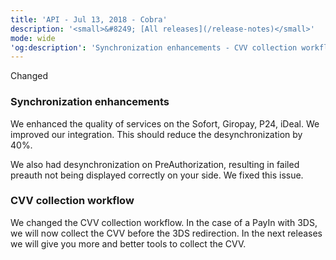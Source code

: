 ```yaml
---
title: 'API - Jul 13, 2018 - Cobra'  
description: '<small>&#8249; [All releases](/release-notes)</small>'  
mode: wide  
'og:description': 'Synchronization enhancements - CVV collection workflow'  
---
```

  
  <div class="pill pill-blue">Changed</div> 
  
### Synchronization enhancements  

We enhanced the quality of services on the Sofort, Giropay, P24, iDeal. We improved our integration. This should reduce the desynchronization by 40%.  

We also had desynchronization on PreAuthorization, resulting in failed preauth not being displayed correctly on your side. We fixed this issue. 
  
### CVV collection workflow  

We changed the CVV collection workflow. In the case of a PayIn with 3DS, we will now collect the CVV before the 3DS redirection. In the next releases we will give you more and better tools to collect the CVV.